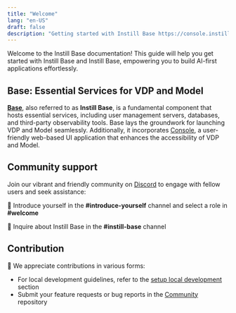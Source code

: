 ```yaml
---
title: "Welcome"
lang: "en-US"
draft: false
description: "Getting started with Instill Base https://console.instill.tech"
---
```


Welcome to the Instill Base documentation!
This guide will help you get started with Instill Base and Instill Base, empowering you to build AI-first applications effortlessly.

## Base: Essential Services for VDP and Model

[**Base**](https://github.com/instill-ai/base), also referred to as **Instill Base**, is a fundamental component that hosts essential services, including user management servers, databases, and third-party observability tools.
Base lays the groundwork for launching VDP and Model seamlessly.
Additionally, it incorporates [Console](https://github.com/instill-ai/console), a user-friendly web-based UI application that enhances the accessibility of VDP and Model.

## Community support

Join our vibrant and friendly community on [Discord](https://discord.gg/sevxWsqpGh) to engage with fellow users and seek assistance:

👋 Introduce yourself in the **#introduce-yourself** channel and select a role in **#welcome**

👋 Inquire about Instill Base in the **#instill-base** channel

## Contribution

👐 We appreciate contributions in various forms:

- For local development guidelines, refer to the [setup local development](/docs/base/development/setup-local-development) section
- Submit your feature requests or bug reports in the [Community](https://github.com/instill-ai/community/issues) repository
